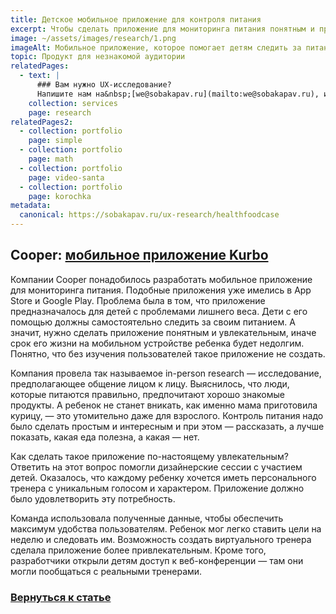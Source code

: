 ```yaml
---
title: Детское мобильное приложение для контроля питания
excerpt: Чтобы сделать приложение для мониторинга питания понятным и привлекательным для детей, нужно провести ux-исследование
image: ~/assets/images/research/1.png
imageAlt: Мобильное приложение, которое помогает детям следить за питанием
topic: Продукт для незнакомой аудитории
relatedPages:
  - text: |
      ### Вам нужно UX-исследование?
      Напишите нам на&nbsp;[we@sobakapav.ru](mailto:we@sobakapav.ru), и мы проведем для вас [исследование пользователей](/services/research).
    collection: services
    page: research
relatedPages2:
  - collection: portfolio
    page: simple
  - collection: portfolio
    page: math
  - collection: portfolio
    page: video-santa
  - collection: portfolio
    page: korochka
metadata:
  canonical: https://sobakapav.ru/ux-research/healthfoodcase
---
```



## Cooper: [мобильное приложение Kurbo](https://en.wikipedia.org/wiki/Kurbo)

Компании Cooper понадобилось разработать мобильное приложение для мониторинга питания. Подобные приложения уже имелись в App Store и Google Play. Проблема была в том, что приложение предназначалось для детей с проблемами лишнего веса. Дети с его помощью должны самостоятельно следить за своим питанием. А значит, нужно сделать приложение понятным и увлекательным, иначе срок его жизни на мобильном устройстве ребенка будет недолгим. Понятно, что без изучения пользователей такое приложение не создать.

Компания провела так называемое in-person research — исследование, предполагающее общение лицом к лицу. Выяснилось, что люди, которые питаются правильно, предпочитают хорошо знакомые продукты. А ребенок не станет вникать, как именно мама приготовила курицу, — это утомительно даже для взрослого. Контроль питания надо было сделать простым и интересным и при этом — рассказать, а лучше показать, какая еда полезна, а какая — нет.

Как сделать такое приложение по-настоящему увлекательным? Ответить на этот вопрос помогли дизайнерские сессии с участием детей. Оказалось, что каждому ребенку хочется иметь персонального тренера с уникальным голосом и характером. Приложение должно было удовлетворить эту потребность.

Команда использовала полученные данные, чтобы обеспечить максимум удобства пользователям. Ребенок мог легко ставить цели на неделю и следовать им. Возможность создать виртуального тренера сделала приложение более привлекательным. Кроме того, разработчики открыли детям доступ к веб-конференции — там они могли пообщаться с реальными тренерами.

### [Вернуться к статье](/ux-research/#case1)
